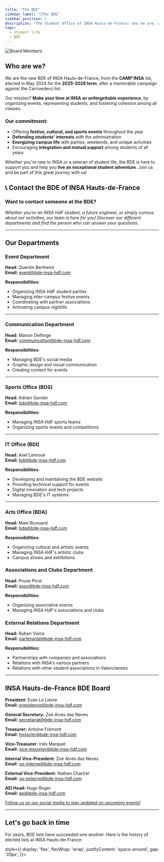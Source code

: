 ```yaml
---
title: "The BDE"
sidebar_label: "🔔The BDE"
sidebar_position: 2
description: "The Student Office of INSA Hauts-de-France: who we are, what we do, and how to contact us?"
tags:
  - Student life
  - BDE
---
```



![Board Members](/img/bde/bureau.webp)

## Who are we?

We are the new BDE of INSA Hauts-de-France, from the **CAMP'INSA** list, elected in May 2024 for the **2025-2026 term**, after a memorable campaign against the Carrivederci list.

Our mission? **Make your time at INSA an unforgettable experience**, by organizing events, representing students, and fostering cohesion among all classes.

### Our commitment:

- Offering **festive, cultural, and sports events** throughout the year
- **Defending students' interests** with the administration
- **Energizing campus life** with parties, weekends, and unique activities
- Encouraging **integration and mutual support** among students of all years

Whether you're new to INSA or a veteran of student life, the BDE is here to support you and help you **live an exceptional student adventure**. Join us and be part of this great journey with us!

## 📞 Contact the BDE of INSA Hauts-de-France

### Want to contact someone at the BDE?

_Whether you're an INSA HdF student, a future engineer, or simply curious about our activities, our team is here for you! Discover our different departments and find the person who can answer your questions._

---

## Our Departments

### Event Department

**Head:** Quentin Berthelot  
**Email:** event@bde-insa-hdf.com

**Responsibilities:**

- Organizing INSA HdF student parties
- Managing inter-campus festive events
- Coordinating with partner associations
- Animating campus nightlife

---

### Communication Department

**Head:** Manon Delforge  
**Email:** communication@bde-insa-hdf.com

**Responsibilities:**

- Managing BDE's social media
- Graphic design and visual communication
- Creating content for events

---

### Sports Office (BDS)

**Head:** Adrien Garnier  
**Email:** bds@bde-insa-hdf.com

**Responsibilities:**

- Managing INSA HdF sports teams
- Organizing sports events and competitions

---

### IT Office (BDI)

**Head:** Axel Lenroué  
**Email:** bdi@bde-insa-hdf.com

**Responsibilities:**

- Developing and maintaining the BDE website
- Providing technical support for events
- Digital innovation and tech projects
- Managing BDE's IT systems

---

### Arts Office (BDA)

**Head:** Mael Ricouard  
**Email:** bda@bde-insa-hdf.com

**Responsibilities:**

- Organizing cultural and artistic events
- Managing INSA HdF's artistic clubs
- Campus shows and exhibitions

### Associations and Clubs Department

**Head:** Prune Picot  
**Email:** asso@bde-insa-hdf.com

**Responsibilities:**

- Organizing associative events
- Managing INSA HdF's associations and clubs

### External Relations Department

**Head:** Ruben Vieira  
**Email:** partenariat@bde-insa-hdf.com

**Responsibilities:**

- Partnerships with companies and associations
- Relations with INSA's various partners
- Relations with other student associations in Valenciennes

---

## INSA Hauts-de-France BDE Board

**President:** Evan Le Lièvre\
**Email:** presidence@bde-insa-hdf.com

**General Secretary:** Zoé Alves das Neves\
**Email:** secretariat@bde-insa-hdf.com

**Treasurer:** Antoine Frémont\
**Email:** tresorier@bde-insa-hdf.com

**Vice-Treasurer:** Inès Marquet\
**Email:** vice-tresorier@bde-insa-hdf.com

**Internal Vice-President:** Zoé Alves das Neves\
**Email:** vp-interne@bde-insa-hdf.com

**External Vice-President:** Nathan Chartrel\
**Email:** vp-externe@bde-insa-hdf.com

**AEI Head:** Hugo Roger\
**Email:** aei@bde-insa-hdf.com

[Follow us on our social media to stay updated on upcoming events!](https://bde.insahdf.fr/reseaux)

---

## Let's go back in time

For years, BDE lists have succeeded one another. Here is the history of elected lists at INSA Hauts-de-France:

<div

style={{
    display: 'flex',
    flexWrap: 'wrap',
    justifyContent: 'space-around',
    gap: '20px',
  }}>

<BDEListPreview
  nom="CAMP'INSA"
  logo_rel_url="/img/bde/listes/campinsa.svg"
  annee="Current"
  instagram_url="https://www.instagram.com/camp_insa/"
  lien_film="https://www.youtube.com/watch?v=8T5MP2g-10s"
  lien_musique="https://www.youtube.com/watch?v=IIwQZhvmVgI"
/>

<BDEListPreview
  nom="Caristérix"
  logo_rel_url="/img/bde/listes/caristerix.png"
  annee="2024-2025"
  instagram_url="https://www.instagram.com/caristerix/"
  lien_film="https://www.youtube.com/watch?v=FJZpSiFd_TU"
  lien_musique="https://www.youtube.com/watch?v=7EmgnyhfPS0"
/>

<BDEListPreview
  nom="INS'Avengers"
  logo_rel_url="/img/bde/listes/insavengers.png"
  annee="2023-2024"
  instagram_url="https://www.instagram.com/insavengers_liste/"
  lien_film="https://www.youtube.com/watch?v=XYFgU-wVLu4"
/>

<BDEListPreview
  nom="The Great Cari"
  logo_rel_url="/img/bde/listes/thegreatcari.png"
  annee="2022-2023"
  instagram_url="https://www.instagram.com/the_great_cari/"
  lien_film="https://www.youtube.com/watch?v=t0gRmeJRF4U"
/>

<BDEListPreview
  nom="Carin'vegas"
  logo_rel_url="/img/bde/listes/carinvegas.png"
  annee="2021-2022"
  instagram_url="https://www.instagram.com/carinsavegas/"
  lien_film="https://www.youtube.com/watch?v=6NV3WU_LhB0"
/>

<BDEListPreview
  nom="Cariblinders"
  logo_rel_url="/img/bde/listes/cariblinders.png"
  annee="2020-2021"
  instagram_url="https://www.instagram.com/cariblinders/"
  lien_film="https://www.youtube.com/watch?v=iZl5HGwkL78"
/>

</div>